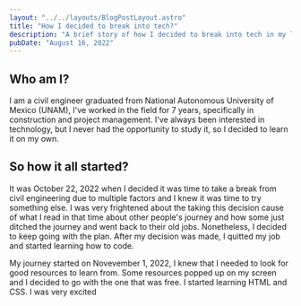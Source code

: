 ```yaml
---
layout: "../../layouts/BlogPostLayout.astro"
title: "How I decided to break into tech?"
description: "A brief story of how I decided to break into tech in my late 20s."
pubDate: "August 16, 2022"
---
```


## Who am I?
I am a civil engineer graduated from National Autonomous University of Mexico (UNAM), I've worked in the field for 7
years, specifically in construction and project management. I've always been interested in technology, but I never had
the opportunity to study it, so I decided to learn it on my own.

## So how it all started?
It was October 22, 2022 when I decided it was time to take a break from civil engineering due to multiple factors
and I knew it was time to try something else. I was very frightened about the taking this decision cause of 
what I read in that time about other people's journey and how some just ditched the journey and went back to their 
old jobs. Nonetheless, I decided to keep going with the plan. After my decision was made, I quitted my job and 
started learning how to code.

My journey started on Novevember 1, 2022, I knew that I needed to look for good resources to learn from. Some resources
popped up on my screen and I decided to go with the one that was free. I started learning HTML and CSS. I was very excited